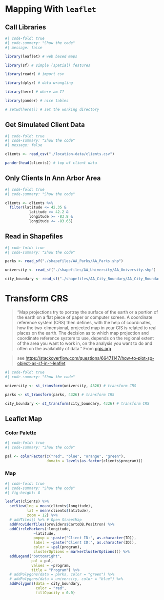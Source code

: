 # Mapping With `leaflet` {#sec-leaflet}

## Call Libraries 

```r
#| code-fold: true
#| code-summary: "Show the code"
#| message: false

library(leaflet) # web based maps

library(sf) # simple (spatial) features

library(readr) # import csv

library(dplyr) # data wrangling

library(here) # where am I?

library(pander) # nice tables

# setwd(here()) # set the working directory

```

## Get Simulated Client Data

```r
#| code-fold: true
#| code-summary: "Show the code"
#| message: false

clients <- read_csv("./location-data/clients.csv")

pander(head(clients)) # top of client data

```

## Only Clients In Ann Arbor Area

```r
#| code-fold: true
#| code-summary: "Show the code"

clients <- clients %>% 
  filter(latitude <= 42.35 &
           latitude >= 42.2 &
           longitude >= -83.8 &
           longitude <= -83.65)

```

## Read in Shapefiles

```r
#| code-fold: true
#| code-summary: "Show the code"

parks <- read_sf("./shapefiles/AA_Parks/AA_Parks.shp")

university <- read_sf("./shapefiles/AA_University/AA_University.shp")

city_boundary <- read_sf("./shapefiles/AA_City_Boundary/AA_City_Boundary.shp")

```

# Transform CRS

> "Map projections try to portray the surface of the earth or a portion of the earth on a flat piece of paper or computer screen. A coordinate reference system (CRS) then defines, with the help of coordinates, how the two-dimensional, projected map in your GIS is related to real places on the earth. The decision as to which map projection and coordinate reference system to use, depends on the regional extent of the area you want to work in, on the analysis you want to do and often on the availability of data." From [qgis.org](https://docs.qgis.org/2.8/en/docs/gentle_gis_introduction/coordinate_reference_systems.html)


> see [https://stackoverflow.com/questions/66471147/how-to-plot-sp-object-as-sf-in-r-leaflet](https://stackoverflow.com/questions/66471147/how-to-plot-sp-object-as-sf-in-r-leaflet)

```r
#| code-fold: true
#| code-summary: "Show the code"

university <- st_transform(university, 4326) # transform CRS

parks <- st_transform(parks, 4326) # transform CRS

city_boundary <- st_transform(city_boundary, 4326) # transform CRS

```

## Leaflet Map

### Color Palette

```r
#| code-fold: true
#| code-summary: "Show the code"

pal <- colorFactor(c("red", "blue", "orange", "green"), 
                   domain = levels(as.factor(clients$program)))

```

### Map

```r
#| code-fold: true
#| code-summary: "Show the code"
#| fig-height: 8

leaflet(clients) %>%
  setView(lng = mean(clients$longitude), 
          lat = mean(clients$latitude), 
          zoom = 12) %>% 
  # addTiles() %>% # Open StreetMap
  addProviderTiles(providers$CartoDB.Positron) %>%
  addCircleMarkers(~longitude, 
             ~latitude, 
             popup = ~paste("Client ID:", as.character(ID)), 
             label = ~paste("Client ID:", as.character(ID)),
             color = ~pal(program),
             clusterOptions = markerClusterOptions()) %>%
  addLegend("bottomright", 
            pal = pal, 
            values = ~program,
            title = "Program") %>%
  # addPolygons(data = parks, color = "green") %>%
  # addPolygons(data = university, color = "blue") %>%
  addPolygons(data = city_boundary, 
              color = "red",
              fillOpacity = 0.0)

```







